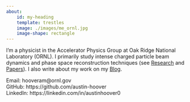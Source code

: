 ```yaml
---
about:
    id: my-heading
    template: trestles
    image: ./images/me_ornl.jpg
    image-shape: rectangle
---
```


:::{#my-heading}

I'm a physicist in the Accelerator Physics Group at Oak Ridge National Laboratory (ORNL). I primarily study intense charged particle beam dynamics and phase space reconstruction techniques (see [Research](./research/index.qmd) and [Papers](./papers/index.qmd)). I also write about my work on my [Blog](https://austin-hoover.github.io/blog/).

:::

Email: hooveram@ornl.gov \
GitHub: https://github.com/austin-hoover \
LinkedIn: https://linkedin.com/in/austinhoover0 \
